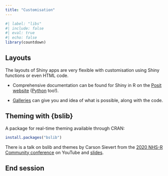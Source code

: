 ```yaml
---
title: "Customisation"
---
```


```r
#| label: "libs"
#| include: false
#| eval: true
#| echo: false
library(countdown)
```

## Layouts

The layouts of Shiny apps are very flexible with customisation using Shiny functions or even HTML code.

::: {.incremental}
- Comprehensive documentation can be found for Shiny in R on the [Posit website](https://shiny.posit.co/r/articles/build/layout-guide/) ([Python](https://shiny.posit.co/py/) too!).

- [Galleries](https://shiny.posit.co/r/gallery/) can give you and idea of what is possible, along with the code.
:::

## Theming with {bslib} 

A package for real-time theming available through CRAN:

```r
install.packages("bslib")
```

There is a talk on bslib and themes by Carson Sievert from the [2020 NHS-R Community conference](https://www.youtube.com/watch?v=b9WWNO4P2nY) on YouTube and [slides](https://talks.cpsievert.me/20201112/#1).

## End session
